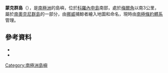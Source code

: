 {{coord|60|40|S|45|55|W|source:GNIS|display=title}}

'''蒙克群島'''（{{lang-en|Monk Islands}}），是[[南極洲|南極洲]]的島嶼，位於[[科羅內申島|科羅內申島]]南部，處於[[梅爾角|梅爾角]]以南3公里，屬於[[南奧克尼群島|南奧克尼群島]]的一部分，由[[挪威|挪威]]捕鯨者繪入地圖和命名，現時由[[南極條約體系|南極條約體系]]管理。

==參考資料==
*{{cite gnis | type = antarid | id = 10163| name = Monk Islands | accessdate = 2013-11-01}}
*{{usgs-gazetteer|id=10163}}

{{Antarctica-geo-stub}}
[[Category:南極洲島嶼|Category:南極洲島嶼]]